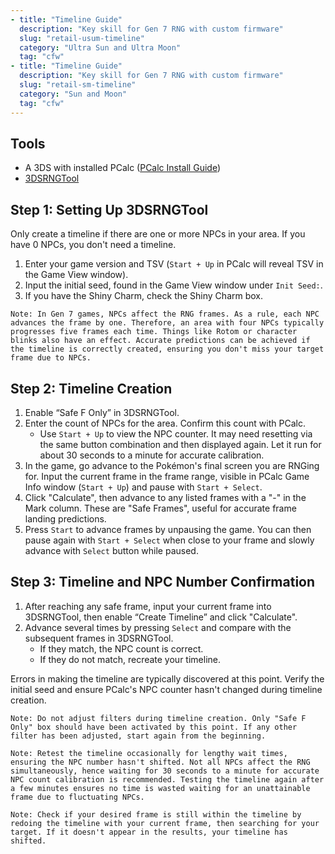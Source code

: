 ```yaml
---
- title: "Timeline Guide"
  description: "Key skill for Gen 7 RNG with custom firmware"
  slug: "retail-usum-timeline"
  category: "Ultra Sun and Ultra Moon"
  tag: "cfw"
- title: "Timeline Guide"
  description: "Key skill for Gen 7 RNG with custom firmware"
  slug: "retail-sm-timeline"
  category: "Sun and Moon"
  tag: "cfw"
---
```


## Tools

- A 3DS with installed PCalc ([PCalc Install Guide](https://www.pokemonrng.com/misc-3ds-installing-pcalc))
- [3DSRNGTool](https://github.com/wwwwwwzx/3DSRNGTool/releases)

## Step 1: Setting Up 3DSRNGTool

Only create a timeline if there are one or more NPCs in your area. If you have 0 NPCs, you don't need a timeline.

1. Enter your game version and TSV (`Start + Up` in PCalc will reveal TSV in the Game View window).
2. Input the initial seed, found in the Game View window under `Init Seed:`.
3. If you have the Shiny Charm, check the Shiny Charm box.

```
Note: In Gen 7 games, NPCs affect the RNG frames. As a rule, each NPC advances the frame by one. Therefore, an area with four NPCs typically progresses five frames each time. Things like Rotom or character blinks also have an effect. Accurate predictions can be achieved if the timeline is correctly created, ensuring you don't miss your target frame due to NPCs.
```

## Step 2: Timeline Creation

1. Enable “Safe F Only” in 3DSRNGTool.
2. Enter the count of NPCs for the area. Confirm this count with PCalc.
   - Use `Start + Up` to view the NPC counter. It may need resetting via the same button combination and then displayed again. Let it run for about 30 seconds to a minute for accurate calibration.
3. In the game, go advance to the Pokémon's final screen you are RNGing for. Input the current frame in the frame range, visible in PCalc Game Info window (`Start + Up`) and pause with `Start + Select`.
4. Click "Calculate", then advance to any listed frames with a "-" in the Mark column. These are "Safe Frames", useful for accurate frame landing predictions.
5. Press `Start` to advance frames by unpausing the game. You can then pause again with `Start + Select` when close to your frame and slowly advance with `Select` button while paused.

## Step 3: Timeline and NPC Number Confirmation

1. After reaching any safe frame, input your current frame into 3DSRNGTool, then enable “Create Timeline” and click "Calculate".
2. Advance several times by pressing `Select` and compare with the subsequent frames in 3DSRNGTool.
   - If they match, the NPC count is correct.
   - If they do not match, recreate your timeline.

Errors in making the timeline are typically discovered at this point. Verify the initial seed and ensure PCalc's NPC counter hasn't changed during timeline creation.

```
Note: Do not adjust filters during timeline creation. Only "Safe F Only" box should have been activated by this point. If any other filter has been adjusted, start again from the beginning.
```

```
Note: Retest the timeline occasionally for lengthy wait times, ensuring the NPC number hasn't shifted. Not all NPCs affect the RNG simultaneously, hence waiting for 30 seconds to a minute for accurate NPC count calibration is recommended. Testing the timeline again after a few minutes ensures no time is wasted waiting for an unattainable frame due to fluctuating NPCs.
```

```
Note: Check if your desired frame is still within the timeline by redoing the timeline with your current frame, then searching for your target. If it doesn't appear in the results, your timeline has shifted.
```
